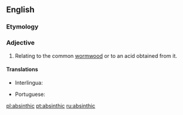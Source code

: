 ==English==

===Etymology===
{{suffix|absinth|ic|lang=en}}

===Adjective===
{{en-adj}}

# {{lb|en|chemistry}} Relating to the common [[wormwood]] or to an acid obtained from it.

====Translations====
{{trans-top|of wormwood or its acid}}
* Interlingua: {{t|ia|absinthic}}
{{trans-mid}}
* Portuguese: {{t|pt|absíntico}}
{{trans-bottom}}

[[pl:absinthic]]
[[pt:absinthic]]
[[ru:absinthic]]